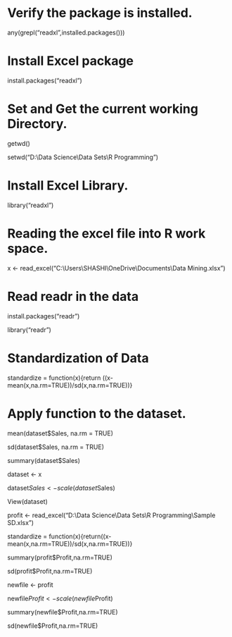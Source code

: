 
# Verify the package is installed.

any(grepl("readxl",installed.packages()))

# Install Excel package

install.packages("readxl")

# Set and Get the current working Directory.

getwd()

setwd("D:\\Data Science\\Data Sets\\R Programming")

# Install Excel Library.

library("readxl")

# Reading the excel file into R work space.

x <- read_excel("C:\\Users\\SHASHI\\OneDrive\\Documents\\Data Mining.xlsx")

# Read readr in the data

install.packages("readr")

library("readr")

# Standardization of Data

standardize = function(x){return ((x-mean(x,na.rm=TRUE))/sd(x,na.rm=TRUE))}

# Apply function to the dataset.


mean(dataset$Sales, na.rm = TRUE)

sd(dataset$Sales, na.rm = TRUE)

summary(dataset$Sales)

dataset <- x

dataset$Sales <- scale(dataset$Sales)

View(dataset)

profit <- read_excel("D:\\Data Science\\Data Sets\\R Programming\\Sample SD.xlsx")

standardize = function(x){return((x-mean(x,na.rm=TRUE))/sd(x,na.rm=TRUE))}

summary(profit$Profit,na.rm=TRUE)

sd(profit$Profit,na.rm=TRUE)

newfile <- profit

newfile$Profit <- scale(newfile$Profit)

summary(newfile$Profit,na.rm=TRUE)

sd(newfile$Profit,na.rm=TRUE)

